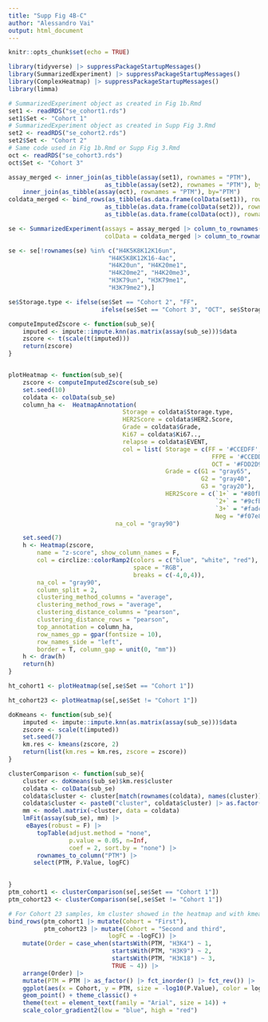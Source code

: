 ```yaml
---
title: "Supp Fig 4B-C"
author: "Alessandro Vai"
output: html_document
---
```


```r
knitr::opts_chunk$set(echo = TRUE)
```

```r
library(tidyverse) |> suppressPackageStartupMessages()
library(SummarizedExperiment) |> suppressPackageStartupMessages()
library(ComplexHeatmap) |> suppressPackageStartupMessages()
library(limma)
```


```r
# SummarizedExperiment object as created in Fig 1b.Rmd
set1 <- readRDS("se_cohort1.rds")
set1$Set <- "Cohort 1"
# SummarizedExperiment object as created in Supp Fig 3.Rmd
set2 <- readRDS("se_cohort2.rds")
set2$Set <- "Cohort 2"
# Same code used in Fig 1b.Rmd or Supp Fig 3.Rmd
oct <- readRDS("se_cohort3.rds")
oct$Set <- "Cohort 3"

assay_merged <- inner_join(as_tibble(assay(set1), rownames = "PTM"),
                           as_tibble(assay(set2), rownames = "PTM"), by="PTM") |> 
    inner_join(as_tibble(assay(oct), rownames = "PTM"), by="PTM")
coldata_merged <- bind_rows(as_tibble(as.data.frame(colData(set1)), rownames = "SampleName"),
                           as_tibble(as.data.frame(colData(set2)), rownames = "SampleName"),
                           as_tibble(as.data.frame(colData(oct)), rownames = "SampleName"))

se <- SummarizedExperiment(assays = assay_merged |> column_to_rownames("PTM"),
                           colData = coldata_merged |> column_to_rownames("SampleName"))

se <- se[!rownames(se) %in% c("H4K5K8K12K16un",
                            "H4K5K8K12K16-4ac",
                            "H4K20un", "H4K20me1",
                            "H4K20me2", "H4K20me3",
                            "H3K79un", "H3K79me1",
                            "H3K79me2"),]

se$Storage.type <- ifelse(se$Set == "Cohort 2", "FF",
                          ifelse(se$Set == "Cohort 3", "OCT", se$Storage.type))
```


```r
computeImputedZscore <- function(sub_se){
    imputed <- impute::impute.knn(as.matrix(assay(sub_se)))$data
    zscore <- t(scale(t(imputed)))
    return(zscore)
}


plotHeatmap <- function(sub_se){
    zscore <- computeImputedZscore(sub_se)
    set.seed(10)
    coldata <- colData(sub_se)
    column_ha <-  HeatmapAnnotation(
                                Storage = coldata$Storage.type,
                                HER2Score = coldata$HER2.Score,
                                Grade = coldata$Grade,
                                Ki67 = coldata$Ki67..,
                                relapse = coldata$EVENT,
                                col = list( Storage = c(FF = '#CCEDFF',
                                                         FFPE = '#CCEDDF',
                                                         OCT = '#FDD2D9'),
                                            Grade = c(G1 = "gray65",
                                                      G2 = "gray40",
                                                      G3 = "gray20"),
                                            HER2Score = c(`1+` = "#80fbf5",
                                                          `2+` = "#9cfbb9",
                                                          `3+` = "#fadca8",
                                                          Neg = "#f07e86")),
                              na_col = "gray90")

    set.seed(7)
    h <- Heatmap(zscore,
        name = "z-score", show_column_names = F,
        col = circlize::colorRamp2(colors = c("blue", "white", "red"),
                                   space = "RGB",
                                   breaks = c(-4,0,4)),
        na_col = "gray90",
        column_split = 2,
        clustering_method_columns = "average",
        clustering_method_rows = "average",
        clustering_distance_columns = "pearson",
        clustering_distance_rows = "pearson",
        top_annotation = column_ha,
        row_names_gp = gpar(fontsize = 10),
        row_names_side = "left",
        border = T, column_gap = unit(0, "mm"))
    h <- draw(h)
    return(h)
}
```


```r
ht_cohort1 <- plotHeatmap(se[,se$Set == "Cohort 1"])
```

```r
ht_cohort23 <- plotHeatmap(se[,se$Set != "Cohort 1"])
```


```r

doKmeans <- function(sub_se){
    imputed <- impute::impute.knn(as.matrix(assay(sub_se)))$data
    zscore <- scale(t(imputed))
    set.seed(7)
    km.res <- kmeans(zscore, 2)
    return(list(km.res = km.res, zscore = zscore))
}

clusterComparison <- function(sub_se){
    cluster <- doKmeans(sub_se)$km.res$cluster
    coldata <- colData(sub_se)
    coldata$cluster <- cluster[match(rownames(coldata), names(cluster))]
    coldata$cluster <- paste0("cluster", coldata$cluster) |> as.factor()
    mm <- model.matrix(~cluster, data = coldata)
    lmFit(assay(sub_se), mm) |> 
     eBayes(robust = F) |> 
        topTable(adjust.method = "none",
                 p.value = 0.05, n=Inf,
                 coef = 2, sort.by = "none") |>
        rownames_to_column("PTM") |> 
       select(PTM, P.Value, logFC)

    
}
ptm_cohort1 <- clusterComparison(se[,se$Set == "Cohort 1"]) 
ptm_cohort23 <- clusterComparison(se[,se$Set != "Cohort 1"])
```

```r
# For Cohort 23 samples, km cluster showed in the heatmap and with kmeans function are swapped
bind_rows(ptm_cohort1 |> mutate(Cohort = "First"),
          ptm_cohort23 |> mutate(Cohort = "Second and third",
                            logFC = -logFC)) |> 
    mutate(Order = case_when(startsWith(PTM, "H3K4") ~ 1,
                             startsWith(PTM, "H3K9") ~ 2,
                             startsWith(PTM, "H3K18") ~ 3,
                             TRUE ~ 4)) |> 
    arrange(Order) |> 
    mutate(PTM = PTM |> as_factor() |> fct_inorder() |> fct_rev()) |> 
    ggplot(aes(x = Cohort, y = PTM, size = -log10(P.Value), color = logFC)) +
    geom_point() + theme_classic() +
    theme(text = element_text(family = "Arial", size = 14)) +
    scale_color_gradient2(low = "blue", high = "red")
```



